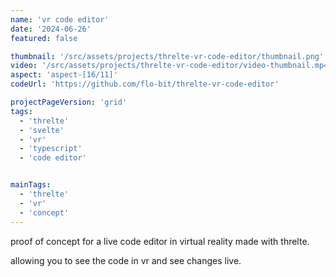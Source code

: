 ```yaml
---
name: 'vr code editor'
date: '2024-06-26'
featured: false

thumbnail: '/src/assets/projects/threlte-vr-code-editor/thumbnail.png'
video: '/src/assets/projects/threlte-vr-code-editor/video-thumbnail.mp4'
aspect: 'aspect-[16/11]'
codeUrl: 'https://github.com/flo-bit/threlte-vr-code-editor'

projectPageVersion: 'grid'
tags:
  - 'threlte'
  - 'svelte'
  - 'vr'
  - 'typescript'
  - 'code editor'


mainTags:
  - 'threlte'
  - 'vr'
  - 'concept'
---
```


<ProjectGrid project={frontmatter}>
proof of concept for a live code editor in virtual reality made with threlte.

allowing you to see the code in vr and see changes live.
</ProjectGrid>